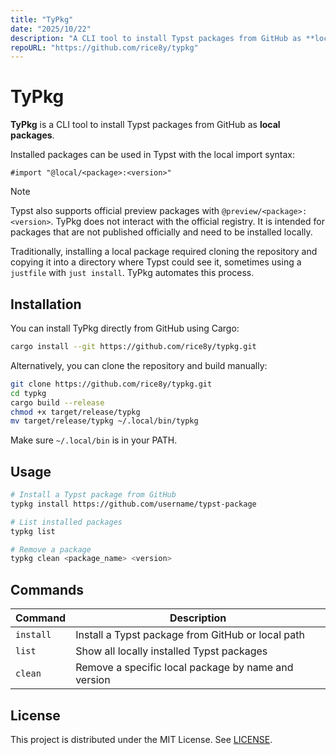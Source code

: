 ```yaml
---
title: "TyPkg"
date: "2025/10/22"
description: "A CLI tool to install Typst packages from GitHub as **local packages**."
repoURL: "https://github.com/rice8y/typkg"
---
```


# TyPkg

**TyPkg** is a CLI tool to install Typst packages from GitHub as **local packages**.  

Installed packages can be used in Typst with the local import syntax:

```typst
#import "@local/<package>:<version>"
```

> [!NOTE] 
> Typst also supports official preview packages with `@preview/<package>:<version>`. 
TyPkg does not interact with the official registry. It is intended for packages that are not published officially and need to be installed locally.

Traditionally, installing a local package required cloning the repository and copying it into a directory where Typst could see it, sometimes using a `justfile` with `just install`. TyPkg automates this process.

## Installation

You can install TyPkg directly from GitHub using Cargo:

```bash
cargo install --git https://github.com/rice8y/typkg.git
```

Alternatively, you can clone the repository and build manually:

```bash
git clone https://github.com/rice8y/typkg.git
cd typkg
cargo build --release
chmod +x target/release/typkg
mv target/release/typkg ~/.local/bin/typkg
```

Make sure `~/.local/bin` is in your PATH.

## Usage

```bash
# Install a Typst package from GitHub
typkg install https://github.com/username/typst-package

# List installed packages
typkg list

# Remove a package
typkg clean <package_name> <version>
```

## Commands

| Command   | Description                                         |
| --------- | --------------------------------------------------- |
| `install` | Install a Typst package from GitHub or local path   |
| `list`    | Show all locally installed Typst packages           |
| `clean`   | Remove a specific local package by name and version |

## License

This project is distributed under the MIT License. See [LICENSE](https://raw.githubusercontent.com/rice8y/typkg/main/LICENSE).